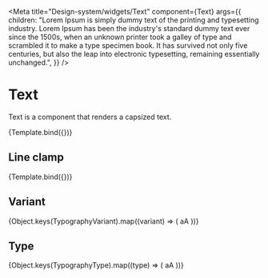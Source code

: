 
<Meta
  title="Design-system/widgets/Text"
  component={Text}
  args={{
    children:
      "Lorem Ipsum is simply dummy text of the printing and typesetting industry. Lorem Ipsum has been the industry's standard dummy text ever since the 1500s, when an unknown printer took a galley of type and scrambled it to make a type specimen book. It has survived not only five centuries, but also the leap into electronic typesetting, remaining essentially unchanged.",
  }}
/>


# Text

Text is a component that renders a capsized text.

<Canvas>
  <Story name="Text">{Template.bind({})}</Story>
</Canvas>

<ArgsTable of={Text} story="Text" />

## Line clamp

<Canvas>
  <Story
    name="Line clamp"
    parameters={{
      width: 300,
    }}
    args={{
      lineClamp: 2,
    }}
  >
    {Template.bind({})}
  </Story>
</Canvas>

## Variant

<Canvas>
  <Story name="Variant">
    <Flex
      flex="1"
      gap="spacing-6"
      alignItems="center"
      justifyContent="start"
      direction="row-reverse"
    >
      {Object.keys(TypographyVariant).map((variant) => (
        <Text variant={variant}>aA</Text>
      ))}
    </Flex>
  </Story>
</Canvas>

## Type

<Canvas>
  <Story name="Semantic type">
    <Flex
      flex="1"
      gap="spacing-6"
      alignItems="center"
      justifyContent="start"
      direction="row-reverse"
    >
      {Object.keys(TypographyType).map((type) => (
        <Text variant="heading" type={type}>
          aA
        </Text>
      ))}
    </Flex>
  </Story>
</Canvas>
